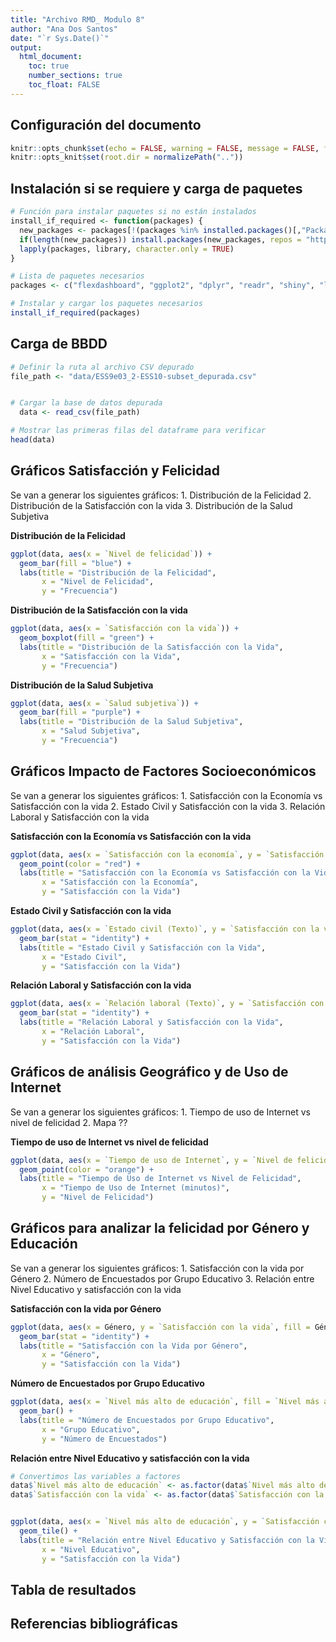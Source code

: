 ```yaml
---
title: "Archivo RMD_ Modulo 8"
author: "Ana Dos Santos"
date: "`r Sys.Date()`"
output: 
  html_document:
    toc: true
    number_sections: true
    toc_float: FALSE
---
```



## Configuración del documento

```r
knitr::opts_chunk$set(echo = FALSE, warning = FALSE, message = FALSE, fig.width = 8, fig.height = 8)
knitr::opts_knit$set(root.dir = normalizePath(".."))
```


## Instalación si se requiere y carga de paquetes

```r
# Función para instalar paquetes si no están instalados
install_if_required <- function(packages) {
  new_packages <- packages[!(packages %in% installed.packages()[,"Package"])]
  if(length(new_packages)) install.packages(new_packages, repos = "http://cran.us.r-project.org")
  lapply(packages, library, character.only = TRUE)
}

# Lista de paquetes necesarios
packages <- c("flexdashboard", "ggplot2", "dplyr", "readr", "shiny", "leaflet", "countrycode", "sf", "tidyverse", "knitr", "kableExtra", "lorem", "xtable")         

# Instalar y cargar los paquetes necesarios
install_if_required(packages)

```


## Carga de BBDD 

```r

# Definir la ruta al archivo CSV depurado
file_path <- "data/ESS9e03_2-ESS10-subset_depurada.csv"


# Cargar la base de datos depurada
  data <- read_csv(file_path)

# Mostrar las primeras filas del dataframe para verificar
head(data)

```


## Gráficos Satisfacción y Felicidad

Se van a generar los siguientes gráficos:
1. Distribución de la Felicidad
2. Distribución de la Satisfacción con la vida
3. Distribución de la Salud Subjetiva

**Distribución de la Felicidad**

```r
ggplot(data, aes(x = `Nivel de felicidad`)) +
  geom_bar(fill = "blue") +
  labs(title = "Distribución de la Felicidad",
       x = "Nivel de Felicidad",
       y = "Frecuencia")
```


**Distribución de la Satisfacción con la vida**

```r
ggplot(data, aes(x = `Satisfacción con la vida`)) +
  geom_boxplot(fill = "green") +
  labs(title = "Distribución de la Satisfacción con la Vida",
       x = "Satisfacción con la Vida",
       y = "Frecuencia")
```


**Distribución de la Salud Subjetiva**

```r
ggplot(data, aes(x = `Salud subjetiva`)) +
  geom_bar(fill = "purple") +
  labs(title = "Distribución de la Salud Subjetiva",
       x = "Salud Subjetiva",
       y = "Frecuencia")
```



## Gráficos Impacto de Factores Socioeconómicos

Se van a generar los siguientes gráficos:
1. Satisfacción con la Economía vs Satisfacción con la vida
2. Estado Civil y Satisfacción con la vida
3. Relación Laboral y Satisfacción con la vida

**Satisfacción con la Economía vs Satisfacción con la vida**

```r
ggplot(data, aes(x = `Satisfacción con la economía`, y = `Satisfacción con la vida`)) +
  geom_point(color = "red") +
  labs(title = "Satisfacción con la Economía vs Satisfacción con la Vida",
       x = "Satisfacción con la Economía",
       y = "Satisfacción con la Vida")
```


**Estado Civil y Satisfacción con la vida**

```r
ggplot(data, aes(x = `Estado civil (Texto)`, y = `Satisfacción con la vida`, fill = `Estado civil (Texto)`)) +
  geom_bar(stat = "identity") +
  labs(title = "Estado Civil y Satisfacción con la Vida",
       x = "Estado Civil",
       y = "Satisfacción con la Vida")
```


**Relación Laboral y Satisfacción con la vida**

```r
ggplot(data, aes(x = `Relación laboral (Texto)`, y = `Satisfacción con la vida`, fill = `Relación laboral (Texto)`)) +
  geom_bar(stat = "identity") +
  labs(title = "Relación Laboral y Satisfacción con la Vida",
       x = "Relación Laboral",
       y = "Satisfacción con la Vida")
```




## Gráficos de análisis Geográfico y de Uso de Internet

Se van a generar los siguientes gráficos:
1. Tiempo de uso de Internet vs nivel de felicidad
2. Mapa ??


**Tiempo de uso de Internet vs nivel de felicidad**

```r
ggplot(data, aes(x = `Tiempo de uso de Internet`, y = `Nivel de felicidad`)) +
  geom_point(color = "orange") +
  labs(title = "Tiempo de Uso de Internet vs Nivel de Felicidad",
       x = "Tiempo de Uso de Internet (minutos)",
       y = "Nivel de Felicidad")
```




## Gráficos para analizar la felicidad por Género y Educación

Se van a generar los siguientes gráficos:
1. Satisfacción con la vida por Género
2. Número de Encuestados por Grupo Educativo
3. Relación entre Nivel Educativo y satisfacción con la vida


**Satisfacción con la vida por Género**

```r
ggplot(data, aes(x = Género, y = `Satisfacción con la vida`, fill = Género)) +
  geom_bar(stat = "identity") +
  labs(title = "Satisfacción con la Vida por Género",
       x = "Género",
       y = "Satisfacción con la Vida")
```


**Número de Encuestados por Grupo Educativo**

```r
ggplot(data, aes(x = `Nivel más alto de educación`, fill = `Nivel más alto de educación`)) +
  geom_bar() +
  labs(title = "Número de Encuestados por Grupo Educativo",
       x = "Grupo Educativo",
       y = "Número de Encuestados")
```


**Relación entre Nivel Educativo y satisfacción con la vida**

```r
# Convertimos las variables a factores
data$`Nivel más alto de educación` <- as.factor(data$`Nivel más alto de educación`)
data$`Satisfacción con la vida` <- as.factor(data$`Satisfacción con la vida`)


ggplot(data, aes(x = `Nivel más alto de educación`, y = `Satisfacción con la vida`, fill = `Nivel más alto de educación`)) +
  geom_tile() +
  labs(title = "Relación entre Nivel Educativo y Satisfacción con la Vida",
       x = "Nivel Educativo",
       y = "Satisfacción con la Vida")
```




## Tabla de resultados





## Referencias bibliográficas


